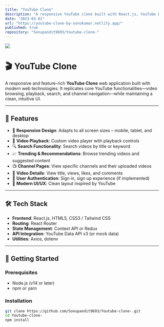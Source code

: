 ```yaml
---
title: "YouTube Clone"
description: "A responsive YouTube clone built with React.js, YouTube Data API v3, and modern UI/UX features."
date: "2023-03-01"
url: "https://youtube-clone-by-sonukumar.netlify.app/"
published: true
repository: "Sonupandit9693/Youtube-clone-"
---
```


[![](/youtube_clone_banner.png)](https://youtube-clone-by-sonukumar.netlify.app/)

# 🎬 YouTube Clone

A responsive and feature-rich **YouTube Clone** web application built with modern web technologies. It replicates core YouTube functionalities—video browsing, playback, search, and channel navigation—while maintaining a clean, intuitive UI.

---

## 🚀 Features

- 📱 **Responsive Design**: Adapts to all screen sizes – mobile, tablet, and desktop  
- 🎥 **Video Playback**: Custom video player with playback controls  
- 🔍 **Search Functionality**: Search videos by title or keyword  
- 📈 **Trending & Recommendations**: Browse trending videos and suggested content  
- 📺 **Channel Pages**: View specific channels and their uploaded videos  
- 📝 **Video Details**: View title, views, likes, and comments  
- 🔐 **User Authentication**: Sign in, sign up experience (if implemented)  
- 🎨 **Modern UI/UX**: Clean layout inspired by YouTube  

---

## 🛠️ Tech Stack

- **Frontend**: React.js, HTML5, CSS3 / Tailwind CSS  
- **Routing**: React Router  
- **State Management**: Context API or Redux  
- **API Integration**: YouTube Data API v3 (or mock data)  
- **Utilities**: Axios, dotenv  

---

## 🧪 Getting Started

### Prerequisites

- Node.js (v14 or later)
- npm or yarn

### Installation

```bash
git clone https://github.com/Sonupandit9693/Youtube-clone-.git
cd Youtube-clone-
npm install
